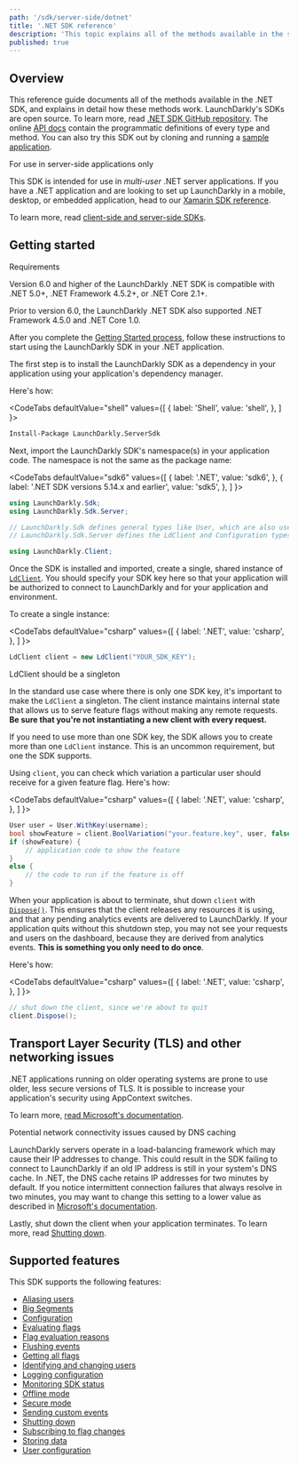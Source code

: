 ```yaml
---
path: '/sdk/server-side/dotnet'
title: '.NET SDK reference'
description: 'This topic explains all of the methods available in the server-side .NET SDK, with detail about how they work.'
published: true
---
```


## Overview

This reference guide documents all of the methods available in the .NET SDK, and explains in detail how these methods work. LaunchDarkly's SDKs are open source. To learn more, read [.NET SDK GitHub repository](https://github.com/launchdarkly/dotnet-server-sdk). The online [API docs](https://launchdarkly.github.io/dotnet-server-sdk/) contain the programmatic definitions of every type and method. You can also try this SDK out by cloning and running a [sample application](https://github.com/launchdarkly/hello-dotnet).

<Callout intent="info">
<CalloutTitle>For use in server-side applications only</CalloutTitle>
<CalloutDescription>

This SDK is intended for use in *multi-user* .NET server applications. If you have a .NET application and are looking to set up LaunchDarkly in a mobile, desktop, or embedded application, head to our [Xamarin SDK reference](/sdk/client-side/xamarin).

To learn more, read [client-side and server-side SDKs](/sdk/concepts/client-side-server-side).

</CalloutDescription>
</Callout>

## Getting started

<Callout intent="info">
<CalloutTitle>Requirements</CalloutTitle>
<CalloutDescription>

Version 6.0 and higher of the LaunchDarkly .NET SDK is compatible with .NET 5.0+, .NET Framework 4.5.2+, or .NET Core 2.1+.

Prior to version 6.0, the LaunchDarkly .NET SDK also supported .NET Framework 4.5.0 and .NET Core 1.0.

</CalloutDescription>
</Callout>

After you complete the [Getting Started process](/home/getting-started), follow these instructions to start using the LaunchDarkly SDK in your .NET application.

The first step is to install the LaunchDarkly SDK as a dependency in your application using your application's dependency manager.

Here's how:

<CodeTabs
  defaultValue="shell"
  values={[
    { label: 'Shell', value: 'shell', },
  ]
}>
<CodeTabItem value="shell">

```bash
Install-Package LaunchDarkly.ServerSdk
```

</CodeTabItem>
</CodeTabs>

Next, import the LaunchDarkly SDK's namespace(s) in your application code. The namespace is not the same as the package name:

<CodeTabs
  defaultValue="sdk6"
  values={[
    { label: '.NET', value: 'sdk6', },
    { label: '.NET SDK versions 5.14.x and earlier', value: 'sdk5', },
  ]
}>
<CodeTabItem value="sdk6">

```csharp
using LaunchDarkly.Sdk;
using LaunchDarkly.Sdk.Server;

// LaunchDarkly.Sdk defines general types like User, which are also used in the Xamarin SDK.
// LaunchDarkly.Sdk.Server defines the LdClient and Configuration types for the server-side .NET SDK.
```

</CodeTabItem>
<CodeTabItem value="sdk5">

```csharp
using LaunchDarkly.Client;
```

</CodeTabItem>
</CodeTabs>

Once the SDK is installed and imported, create a single, shared instance of [`LdClient`](https://launchdarkly.github.io/dotnet-server-sdk/api/LaunchDarkly.Sdk.Server.LdClient.html). You should specify your SDK key here so that your application will be authorized to connect to LaunchDarkly and for your application and environment.

To create a single instance:

<CodeTabs
  defaultValue="csharp"
  values={[
    { label: '.NET', value: 'csharp', },
  ]
}>
<CodeTabItem value="csharp">

```csharp
LdClient client = new LdClient("YOUR_SDK_KEY");
```

</CodeTabItem>
</CodeTabs>

<Callout intent="alert">
<CalloutTitle>LdClient should be a singleton</CalloutTitle>
<CalloutDescription>

In the standard use case where there is only one SDK key, it's important to make the `LdClient` a singleton. The client instance maintains internal state that allows us to serve feature flags without making any remote requests. **Be sure that you're not instantiating a new client with every request.**

If you need to use more than one SDK key, the SDK allows you to create more than one `LdClient` instance. This is an uncommon requirement, but one the SDK supports.

</CalloutDescription>
</Callout>

Using `client`, you can check which variation a particular user should receive for a given feature flag. Here's how:

<CodeTabs
  defaultValue="csharp"
  values={[
    { label: '.NET', value: 'csharp', },
  ]
}>
<CodeTabItem value="csharp">

```csharp
User user = User.WithKey(username);
bool showFeature = client.BoolVariation("your.feature.key", user, false);
if (showFeature) {
    // application code to show the feature
}
else {
    // the code to run if the feature is off
}
```

</CodeTabItem>
</CodeTabs>

When your application is about to terminate, shut down `client` with [`Dispose()`](https://launchdarkly.github.io/dotnet-server-sdk/api/LaunchDarkly.Sdk.Server.LdClient.html#LaunchDarkly_Sdk_Server_LdClient_Dispose_). This ensures that the client releases any resources it is using, and that any pending analytics events are delivered to LaunchDarkly. If your application quits without this shutdown step, you may not see your requests and users on the dashboard, because they are derived from analytics events. **This is something you only need to do once**.

Here's how:

<CodeTabs
  defaultValue="csharp"
  values={[
    { label: '.NET', value: 'csharp', },
  ]
}>
<CodeTabItem value="csharp">

```csharp
// shut down the client, since we're about to quit
client.Dispose();
```

</CodeTabItem>
</CodeTabs>

## Transport Layer Security (TLS) and other networking issues

.NET applications running on older operating systems are prone to use older, less secure versions of TLS. It is possible to increase your application's security using AppContext switches.

To learn more, [read Microsoft's documentation](https://docs.microsoft.com/en-us/dotnet/framework/network-programming/tls#configuring-security-via-appcontext-switches-for-net-framework-46-or-later-versions).

<Callout intent="alert">
<CalloutTitle>Potential network connectivity issues caused by DNS caching</CalloutTitle>
<CalloutDescription>

LaunchDarkly servers operate in a load-balancing framework which may cause their IP addresses to change. This could result in the SDK failing to connect to LaunchDarkly if an old IP address is still in your system's DNS cache. In .NET, the DNS cache retains IP addresses for two minutes by default. If you notice intermittent connection failures that always resolve in two minutes, you may want to change this setting to a lower value as described in [Microsoft's documentation](https://docs.microsoft.com/en-us/dotnet/api/system.NET.servicepointmanager.dnsrefreshtimeout?view=netframework-4.7.2).

</CalloutDescription>
</Callout>

Lastly, shut down the client when your application terminates. To learn more, read [Shutting down](/sdk/features/shutdown#net).

## Supported features

This SDK supports the following features:

* [Aliasing users](/sdk/features/aliasing-users#net)
* [Big Segments](/sdk/features/big-segments#net)
* [Configuration](/sdk/features/config#net)
* [Evaluating flags](/sdk/features/evaluating#net)
* [Flag evaluation reasons](/sdk/features/evaluation-reasons#net)
* [Flushing events](/sdk/features/flush#net)
* [Getting all flags](/sdk/features/all-flags#net)
* [Identifying and changing users](/sdk/features/identify#net)
* [Logging configuration](/sdk/features/logging#net)
* [Monitoring SDK status](/sdk/features/monitoring#net)
* [Offline mode](/sdk/features/offline-mode#net)
* [Secure mode](/sdk/features/secure-mode#net)
* [Sending custom events](/sdk/features/events#net)
* [Shutting down](/sdk/features/shutdown#net)
* [Subscribing to flag changes](/sdk/features/flag-changes#net)
* [Storing data](/sdk/features/storing-data#net)
* [User configuration](/sdk/features/user-config#net)
